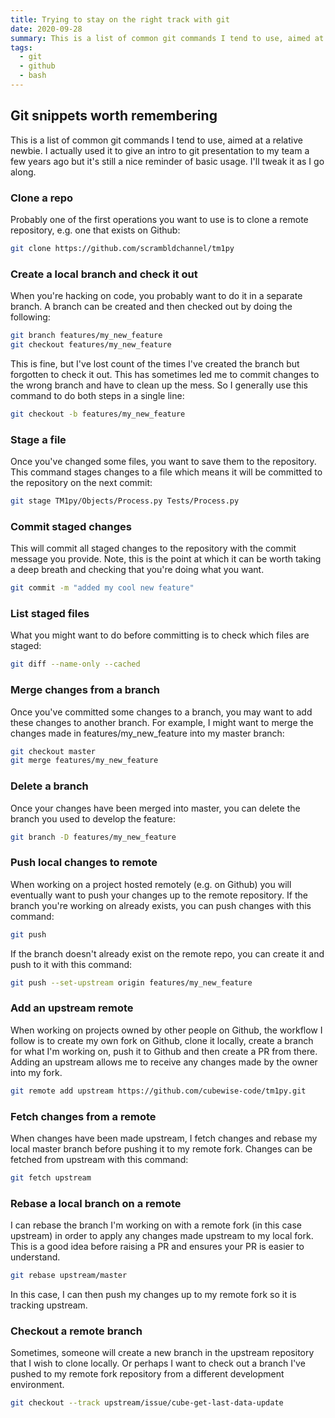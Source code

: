```yaml
---
title: Trying to stay on the right track with git
date: 2020-09-28
summary: This is a list of common git commands I tend to use, aimed at a relative newbie. I actually used it to give an intro to git presentation to my team a few years ago but it's still a nice reminder of basic usage. I'll tweak it as I go along.
tags:
  - git
  - github
  - bash
---
```


## Git snippets worth remembering

This is a list of common git commands I tend to use, aimed at a relative newbie. I actually used it to give an intro to git presentation to my team a few years ago but it's still a nice reminder of basic usage. I'll tweak it as I go along.

### Clone a repo

Probably one of the first operations you want to use is to clone a remote repository, e.g. one that exists on Github:

```bash
git clone https://github.com/scrambldchannel/tm1py
```

### Create a local branch and check it out

When you're hacking on code, you probably want to do it in a separate branch. A branch can be created and then checked out by doing the following:

```bash
git branch features/my_new_feature
git checkout features/my_new_feature
```

This is fine, but I've lost count of the times I've created the branch but forgotten to check it out. This has sometimes led me to commit changes to the wrong branch and have to clean up the mess. So I generally use this command to do both steps in a single line:

```bash
git checkout -b features/my_new_feature
```

### Stage a file

Once you've changed some files, you want to save them to the repository. This command stages changes to a file which means it will be committed to the repository on the next commit:

```bash
git stage TM1py/Objects/Process.py Tests/Process.py
```

### Commit staged changes

This will commit all staged changes to the repository with the commit message you provide. Note, this is the point at which it can be worth taking a deep breath and checking that you're doing what you want.

```bash
git commit -m "added my cool new feature"
```

### List staged files

What you might want to do before committing is to check which files are staged:

```bash
git diff --name-only --cached
```

### Merge changes from a branch

Once you've committed some changes to a branch, you may want to add these changes to another branch. For example, I might want to merge the changes made in features/my_new_feature into my master branch:

```bash
git checkout master
git merge features/my_new_feature
```

### Delete a branch

Once your changes have been merged into master, you can delete the branch you used to develop the feature:

```bash
git branch -D features/my_new_feature
```

### Push local changes to remote

When working on a project hosted remotely (e.g. on Github) you will eventually want to push your changes up to the remote repository. If the branch you're working on already exists, you can push changes with this command:

```bash
git push
```

If the branch doesn't already exist on the remote repo, you can create it and push to it with this command:

```bash
git push --set-upstream origin features/my_new_feature
```

### Add an upstream remote

When working on projects owned by other people on Github, the workflow I follow is to create my own fork on Github, clone it locally, create a branch for what I'm working on, push it to Github and then create a PR from there. Adding an upstream allows me to receive any changes made by the owner into my fork.

```bash
git remote add upstream https://github.com/cubewise-code/tm1py.git
```

### Fetch changes from a remote

When changes have been made upstream, I fetch changes and rebase my local master branch before pushing it to my remote fork. Changes can be fetched from upstream with this command:

```bash
git fetch upstream
```

### Rebase a local branch on a remote

I can rebase the branch I'm working on with a remote fork (in this case upstream) in order to apply any changes made upstream to my local fork. This is a good idea before raising a PR and ensures your PR is easier to understand.

```bash
git rebase upstream/master
```

In this case, I can then push my changes up to my remote fork so it is tracking upstream.

### Checkout a remote branch

Sometimes, someone will create a new branch in the upstream repository that I wish to clone locally. Or perhaps I want to check out a branch I've pushed to my remote fork repository from a different development environment.

```bash
git checkout --track upstream/issue/cube-get-last-data-update
```
